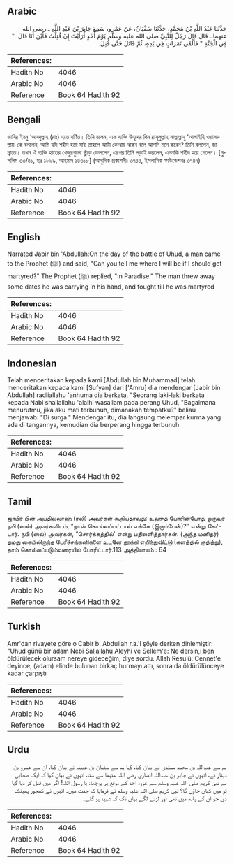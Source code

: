 ## Arabic


<div dir="rtl" lang="ar" style={{fontSize:'larger',backgroundColor:'#f8f9fa',padding:20}}>
حَدَّثَنَا عَبْدُ اللَّهِ بْنُ مُحَمَّدٍ، حَدَّثَنَا سُفْيَانُ، عَنْ عَمْرٍو، سَمِعَ جَابِرَ بْنَ عَبْدِ اللَّهِ ـ رضى الله عنهما ـ قَالَ قَالَ رَجُلٌ لِلنَّبِيِّ صلى الله عليه وسلم يَوْمَ أُحُدٍ أَرَأَيْتَ إِنْ قُتِلْتُ فَأَيْنَ أَنَا قَالَ ‏ "‏ فِي الْجَنَّةِ ‏"‏ فَأَلْقَى تَمَرَاتٍ فِي يَدِهِ، ثُمَّ قَاتَلَ حَتَّى قُتِلَ‏.‏
</div>
<div style={{backgroundColor:'#f8f9fa',padding:20, marginBottom: 10}}><table> <thead> <tr> <th>References:</th> <th></th> </tr> </thead> <tbody><tr><td>Hadith No</td><td>4046</td></tr><tr><td>Arabic No</td><td>4046</td></tr><tr><td>Reference</td><td>Book 64 Hadith 92</td></tr></tbody></table></div>

## Bengali


<div dir="ltr" lang="bn" style={{fontSize:'larger',backgroundColor:'#f8f9fa',padding:20}}>
জাবির ইবনু ‘আবদুল্লাহ (রাঃ) হতে বর্ণিত। তিনি বলেন, এক ব্যক্তি উহূদের দিন রাসূলুল্লাহ সাল্লাল্লাহু ‘আলাইহি ওয়াসাল্লাম-কে বললেন, আমি যদি শহীদ হয়ে যাই তাহলে আমি কোথায় থাকব বলে আপনি মনে করেন? তিনি বললেন, জান্নাতে। তখন ঐ ব্যক্তি হাতের খেজুরগুলো ছুঁড়ে ফেললেন, এরপর তিনি লড়াই করলেন, এমনকি শহীদ হয়ে গেলেন। [মুসলিম ৩৩/৪১, হাঃ ১৮৯৯, আহমাদ ১৪৩১৮] (আধুনিক প্রকাশনীঃ ৩৭৪৪, ইসলামিক ফাউন্ডেশনঃ ৩৭৪৭)
</div>
<div style={{backgroundColor:'#f8f9fa',padding:20, marginBottom: 10}}><table> <thead> <tr> <th>References:</th> <th></th> </tr> </thead> <tbody><tr><td>Hadith No</td><td>4046</td></tr><tr><td>Arabic No</td><td>4046</td></tr><tr><td>Reference</td><td>Book 64 Hadith 92</td></tr></tbody></table></div>

## English


<div dir="ltr" lang="en" style={{fontSize:'larger',backgroundColor:'#f8f9fa',padding:20}}>
Narrated Jabir bin 'Abdullah:On the day of the battle of Uhud, a man came to the Prophet (ﷺ) and said, "Can you tell me where I will be if I should get martyred?" The Prophet (ﷺ) replied, "In Paradise." The man threw away some dates he was carrying in his hand, and fought till he was martyred
</div>
<div style={{backgroundColor:'#f8f9fa',padding:20, marginBottom: 10}}><table> <thead> <tr> <th>References:</th> <th></th> </tr> </thead> <tbody><tr><td>Hadith No</td><td>4046</td></tr><tr><td>Arabic No</td><td>4046</td></tr><tr><td>Reference</td><td>Book 64 Hadith 92</td></tr></tbody></table></div>

## Indonesian


<div dir="ltr" lang="id" style={{fontSize:'larger',backgroundColor:'#f8f9fa',padding:20}}>
Telah menceritakan kepada kami [Abdullah bin Muhammad] telah menceritakan kepada kami [Sufyan] dari ['Amru] dia mendengar [Jabir bin Abdullah] radliallahu 'anhuma dia berkata, "Seorang laki-laki berkata kepada Nabi shallallahu 'alaihi wasallam pada perang Uhud, "Bagaimana menurutmu, jika aku mati terbunuh, dimanakah tempatku?" beliau menjawab: "Di surga." Mendengar itu, dia langsung melempar kurma yang ada di tangannya, kemudian dia berperang hingga terbunuh
</div>
<div style={{backgroundColor:'#f8f9fa',padding:20, marginBottom: 10}}><table> <thead> <tr> <th>References:</th> <th></th> </tr> </thead> <tbody><tr><td>Hadith No</td><td>4046</td></tr><tr><td>Arabic No</td><td>4046</td></tr><tr><td>Reference</td><td>Book 64 Hadith 92</td></tr></tbody></table></div>

## Tamil


<div dir="ltr" lang="ta" style={{fontSize:'larger',backgroundColor:'#f8f9fa',padding:20}}>
ஜாபிர் பின் அப்தில்லாஹ் (ரலி) அவர்கள் கூறியதாவது: உஹுத் போரின்போது ஒருவர் நபி (ஸல்) அவர்களிடம், “நான் கொல்லப்பட்டால் எங்கே (இருப்பேன்)?” என்று கேட்டார். நபி (ஸல்) அவர்கள், “சொர்க்கத்தில்' என்று பதிலளித்தார்கள். (அந்த மனிதர்) தமது கையிலிருந்த பேரீச்சங்கனிகளை உடனே தூக்கி எறிந்துவிட்டு (களத்தில் குதித்து), தாம் கொல்லப்படும்வரையில் போரிட்டார்.113 அத்தியாயம் : 64
</div>
<div style={{backgroundColor:'#f8f9fa',padding:20, marginBottom: 10}}><table> <thead> <tr> <th>References:</th> <th></th> </tr> </thead> <tbody><tr><td>Hadith No</td><td>4046</td></tr><tr><td>Arabic No</td><td>4046</td></tr><tr><td>Reference</td><td>Book 64 Hadith 92</td></tr></tbody></table></div>

## Turkish


<div dir="ltr" lang="tr" style={{fontSize:'larger',backgroundColor:'#f8f9fa',padding:20}}>
Amr'dan rivayete göre o Cabir b. Abdullah r.a.'l şöyle derken dinlemiştir: "Uhud günü bir adam Nebi Sallallahu Aleyhi ve Sellem'e: Ne dersin,ı ben öldürülecek olursam nereye gideceğim, diye sordu. Allah Resulü: Cennet'e deyince, (adam) elinde bulunan birkaç hurmayı attı, sonra da öldürülünceye kadar çarpıştı
</div>
<div style={{backgroundColor:'#f8f9fa',padding:20, marginBottom: 10}}><table> <thead> <tr> <th>References:</th> <th></th> </tr> </thead> <tbody><tr><td>Hadith No</td><td>4046</td></tr><tr><td>Arabic No</td><td>4046</td></tr><tr><td>Reference</td><td>Book 64 Hadith 92</td></tr></tbody></table></div>

## Urdu


<div dir="rtl" lang="ur" style={{fontSize:'larger',backgroundColor:'#f8f9fa',padding:20}}>
ہم سے عبداللہ بن محمد مسندی نے بیان کیا، کہا ہم سے سفیان بن عیینہ نے بیان کیا، ان سے عمرو بن دینار نے، انہوں نے جابر بن عبداللہ انصاری رضی اللہ عنہما سے سنا، انہوں نے بیان کیا کہ ایک صحابی نے نبی کریم صلی اللہ علیہ وسلم سے غزوہ احد کے موقع پر پوچھا: یا رسول اللہ! اگر میں قتل کر دیا گیا تو میں کہاں جاؤں گا؟ نبی کریم صلی اللہ علیہ وسلم نے فرمایا کہ جنت میں۔ انہوں نے کھجور پھینک دی جو ان کے ہاتھ میں تھی اور لڑنے لگے یہاں تک کہ شہید ہو گئے۔
</div>
<div style={{backgroundColor:'#f8f9fa',padding:20, marginBottom: 10}}><table> <thead> <tr> <th>References:</th> <th></th> </tr> </thead> <tbody><tr><td>Hadith No</td><td>4046</td></tr><tr><td>Arabic No</td><td>4046</td></tr><tr><td>Reference</td><td>Book 64 Hadith 92</td></tr></tbody></table></div>